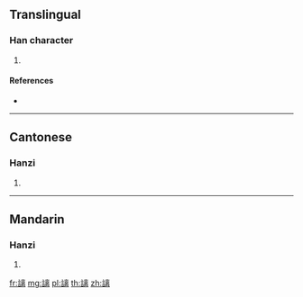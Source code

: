 {{character info/new}}
==Translingual==

===Han character===
{{Han char|rn=149|rad=言|as=11|sn=18|four=00627|canj=YRYUB}}

# {{defn|Han|sort=言11}}

====References====
* {{Han ref|kx=1177.080|dkj=35857|dj=1641.280|hdz=64008.030|uh=8B27|ud=35623|bh=F0DB|bd=61659}}

----

==Cantonese==

===Hanzi===
{{yue-hanzi|jyut=|y=lei4}}

# {{defn|lang=yue|sort=言11}}

----

==Mandarin==

===Hanzi===
{{cmn-hanzi|pin=[[lí]] ([[li2]]), [[mó]] ([[mo2]])|wg=li<sup>2</sup>, mo<sup>2</sup>}}

# {{defn|lang=cmn|sort=言11}}

[[fr:謧]]
[[mg:謧]]
[[pl:謧]]
[[th:謧]]
[[zh:謧]]